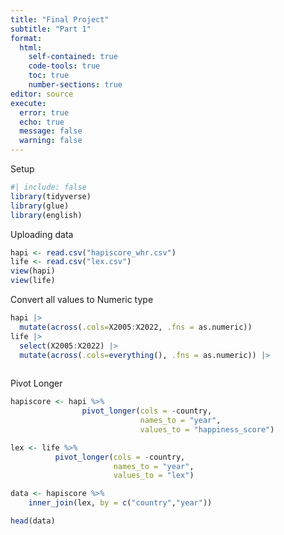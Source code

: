 ---
title: "Final Project"
subtitle: "Part 1"
format: 
  html:
    self-contained: true
    code-tools: true
    toc: true
    number-sections: true
editor: source
execute: 
  error: true
  echo: true
  message: false
  warning: false
---

Setup

```{r setup}
#| include: false
library(tidyverse)
library(glue)
library(english)

```

Uploading data

```{r}
hapi <- read.csv("hapiscore_whr.csv")
life <- read.csv("lex.csv")
view(hapi)
view(life)
```

Convert all values to Numeric type

```{r}
hapi |>
  mutate(across(.cols=X2005:X2022, .fns = as.numeric))
life |>
  select(X2005:X2022) |>
  mutate(across(.cols=everything(), .fns = as.numeric)) |>
  
```

Pivot Longer

```{r}
hapiscore <- hapi %>% 
                pivot_longer(cols = -country, 
                             names_to = "year", 
                             values_to = "happiness_score")

lex <- life %>% 
          pivot_longer(cols = -country, 
                       names_to = "year", 
                       values_to = "lex")

```

```{r}
data <- hapiscore %>%
    inner_join(lex, by = c("country","year"))
```

```{r}
head(data)
```
